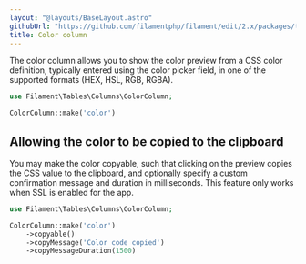 ```yaml
---
layout: "@layouts/BaseLayout.astro"
githubUrl: "https://github.com/filamentphp/filament/edit/2.x/packages/tables/docs/03-columns/07-color.md"
title: Color column
---
```


The color column allows you to show the color preview from a CSS color definition, typically entered using the color picker field, in one of the supported formats (HEX, HSL, RGB, RGBA).

```php
use Filament\Tables\Columns\ColorColumn;

ColorColumn::make('color')
```

## Allowing the color to be copied to the clipboard

You may make the color copyable, such that clicking on the preview copies the CSS value to the clipboard, and optionally specify a custom confirmation message and duration in milliseconds. This feature only works when SSL is enabled for the app.

```php
use Filament\Tables\Columns\ColorColumn;

ColorColumn::make('color')
    ->copyable()
    ->copyMessage('Color code copied')
    ->copyMessageDuration(1500)
```
